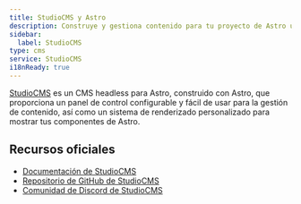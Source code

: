 ```yaml
---
title: StudioCMS y Astro
description: Construye y gestiona contenido para tu proyecto de Astro usando StudioCMS, un CMS headless diseñado específicamente para Astro.
sidebar:
  label: StudioCMS
type: cms
service: StudioCMS
i18nReady: true
---
```


[StudioCMS](https://studiocms.dev/) es un CMS headless para Astro, construido con Astro, que proporciona un panel de control configurable y fácil de usar para la gestión de contenido, así como un sistema de renderizado personalizado para mostrar tus componentes de Astro.

## Recursos oficiales

- [Documentación de StudioCMS](https://docs.studiocms.dev/)
- [Repositorio de GitHub de StudioCMS](https://github.com/withstudiocms/studiocms)
- [Comunidad de Discord de StudioCMS](https://chat.studiocms.dev)
